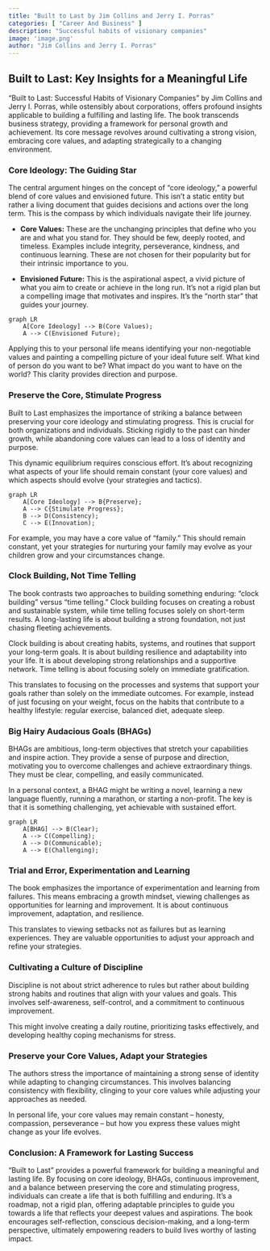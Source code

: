 ```yaml
---
title: "Built to Last by Jim Collins and Jerry I. Porras"
categories: [ "Career And Business" ]
description: "Successful habits of visionary companies"
image: 'image.png'
author: "Jim Collins and Jerry I. Porras"
---
```

## Built to Last: Key Insights for a Meaningful Life

"Built to Last: Successful Habits of Visionary Companies" by Jim Collins and Jerry I. Porras, while ostensibly about corporations, offers profound insights applicable to building a fulfilling and lasting life.  The book transcends business strategy, providing a framework for personal growth and achievement.  Its core message revolves around cultivating a strong vision, embracing core values, and adapting strategically to a changing environment.

### Core Ideology: The Guiding Star

The central argument hinges on the concept of "core ideology," a powerful blend of core values and envisioned future.  This isn't a static entity but rather a living document that guides decisions and actions over the long term.  This is the compass by which individuals navigate their life journey.

*   **Core Values:** These are the unchanging principles that define who you are and what you stand for. They should be few, deeply rooted, and timeless.  Examples include integrity, perseverance, kindness, and continuous learning.  These are not chosen for their popularity but for their intrinsic importance to you.

*   **Envisioned Future:** This is the aspirational aspect, a vivid picture of what you aim to create or achieve in the long run. It’s not a rigid plan but a compelling image that motivates and inspires.  It's the "north star" that guides your journey.

```mermaid
graph LR
    A[Core Ideology] --> B(Core Values);
    A --> C(Envisioned Future);
```

Applying this to your personal life means identifying your non-negotiable values and painting a compelling picture of your ideal future self.  What kind of person do you want to be? What impact do you want to have on the world?  This clarity provides direction and purpose.


### Preserve the Core, Stimulate Progress

Built to Last emphasizes the importance of striking a balance between preserving your core ideology and stimulating progress.  This is crucial for both organizations and individuals.  Sticking rigidly to the past can hinder growth, while abandoning core values can lead to a loss of identity and purpose.

This dynamic equilibrium requires conscious effort.  It's about recognizing what aspects of your life should remain constant (your core values) and which aspects should evolve (your strategies and tactics).

```mermaid
graph LR
    A[Core Ideology] --> B{Preserve};
    A --> C{Stimulate Progress};
    B --> D(Consistency);
    C --> E(Innovation);
```

For example, you may have a core value of "family."  This should remain constant, yet your strategies for nurturing your family may evolve as your children grow and your circumstances change.


### Clock Building, Not Time Telling

The book contrasts two approaches to building something enduring: "clock building" versus "time telling." Clock building focuses on creating a robust and sustainable system, while time telling focuses solely on short-term results.  A long-lasting life is about building a strong foundation, not just chasing fleeting achievements.

Clock building is about creating habits, systems, and routines that support your long-term goals. It is about building resilience and adaptability into your life.  It is about developing strong relationships and a supportive network.  Time telling is about focusing solely on immediate gratification.

This translates to focusing on the processes and systems that support your goals rather than solely on the immediate outcomes.  For example, instead of just focusing on your weight, focus on the habits that contribute to a healthy lifestyle: regular exercise, balanced diet, adequate sleep.


### Big Hairy Audacious Goals (BHAGs)

BHAGs are ambitious, long-term objectives that stretch your capabilities and inspire action.  They provide a sense of purpose and direction, motivating you to overcome challenges and achieve extraordinary things.  They must be clear, compelling, and easily communicated.

In a personal context, a BHAG might be writing a novel, learning a new language fluently, running a marathon, or starting a non-profit.  The key is that it is something challenging, yet achievable with sustained effort.

```mermaid
graph LR
    A[BHAG] --> B(Clear);
    A --> C(Compelling);
    A --> D(Communicable);
    A --> E(Challenging);
```


### Trial and Error, Experimentation and Learning

The book emphasizes the importance of experimentation and learning from failures.  This means embracing a growth mindset, viewing challenges as opportunities for learning and improvement.  It is about continuous improvement, adaptation, and resilience.


This translates to viewing setbacks not as failures but as learning experiences.  They are valuable opportunities to adjust your approach and refine your strategies.


### Cultivating a Culture of Discipline

Discipline is not about strict adherence to rules but rather about building strong habits and routines that align with your values and goals.  This involves self-awareness, self-control, and a commitment to continuous improvement.

This might involve creating a daily routine, prioritizing tasks effectively, and developing healthy coping mechanisms for stress.


### Preserve your Core Values, Adapt your Strategies

The authors stress the importance of maintaining a strong sense of identity while adapting to changing circumstances.  This involves balancing consistency with flexibility, clinging to your core values while adjusting your approaches as needed.

In personal life, your core values may remain constant – honesty, compassion, perseverance – but how you express these values might change as your life evolves.


### Conclusion:  A Framework for Lasting Success

"Built to Last" provides a powerful framework for building a meaningful and lasting life.  By focusing on core ideology, BHAGs, continuous improvement, and a balance between preserving the core and stimulating progress, individuals can create a life that is both fulfilling and enduring.  It's a roadmap, not a rigid plan, offering adaptable principles to guide you towards a life that reflects your deepest values and aspirations.  The book encourages self-reflection, conscious decision-making, and a long-term perspective, ultimately empowering readers to build lives worthy of lasting impact.

